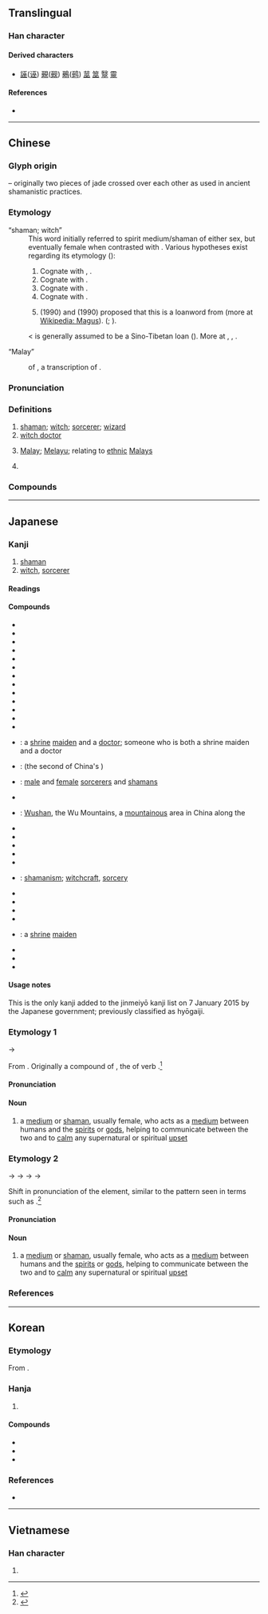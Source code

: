 {{character info}}
==Translingual==

===Han character===
{{Han char|rn=48|rad=工|as=04|sn=7|four=10108|canj=MOO|ids=⿻工从}}

====Derived characters====
* [[誣]]([[诬]]) [[覡]]([[觋]]) [[鵐]]([[鹀]]) [[莁]] [[筮]] [[毉]] [[靈]]

====References====
* {{Han ref|kx=0325.190|dkj=08728|dj=0629.070|hdz=10412.080|uh=5DEB|ud=24043|bh=A7C5|bd=42949}}

----

==Chinese==
{{zh-forms}}

===Glyph origin===
{{Han etym}}
{{liushu|p}} – originally two pieces of jade crossed over each other as used in ancient shamanistic practices.

===Etymology===
; “shaman; witch”
: This word initially referred to spirit medium/shaman of either sex, but eventually female when contrasted with {{och-l|覡|male shaman}}. Various hypotheses exist regarding its etymology ({{zh-ref|Schuessler, 2007}}):
:# Cognate with {{cog|bo|འབའ་པོ||magician, sorcerer}}, {{m|bo|འབའ་མོ||sorceress}}.
:# Cognate with {{och-l|誣|to deceive}}.
:# Cognate with {{och-l|舞|to dance}}.
:# Cognate with {{och-l|母|female}}.
:# {{w|Victor Mair}} (1990) and {{w|Jao Tsung-I}} (1990) proposed that this is a loanword from {{cog|peo|𐎶𐎦𐎢𐏁|tr=maguš}} (more at [[:w:Magi#Possible_loan_into_Chinese|Wikipedia: Magus]]). ({{zh-ref|Mair, 1990}}; {{zh-ref|Mair, 2012}}).

: {{cog|th|หมอ||doctor}} < {{cog|tai-pro|*ʰmo:ᴬ||shaman}} is generally assumed to be a Sino-Tibetan loan ({{zh-ref|Pittayaporn, 2014}}). More at {{w|Wu (shaman)}}, {{w|Magi#In Chinese sources}}, {{m|en|magus}}.

; “Malay”
: {{clipping|zh}} of {{zh-l|巫來由}}, a transcription of {{bor|zh|ms|Melayu}}.

===Pronunciation===
{{zh-pron
|m=wū,wú,2nb=Taiwan,2nc=literary variant
|c=mou4
|c-t=mo3
|h=pfs=mù;gd=mu2
|md=ŭ
|mn=bû
|mn-t=bhu5
|w=3vu
|mc=y
|oc=y
|cat=n,pn
}}

===Definitions===
{{zh-hanzi}}

# [[shaman]]; [[witch]]; [[sorcerer]]; [[wizard]]
# [[witch doctor]]
# {{lb|zh|chiefly|Malaysia|Singapore}} [[Malay]]; [[Melayu]]; relating to [[ethnic]] [[Malay]]s
# {{surname|zh}}

===Compounds===
{{zh-der|巫術:shamanism, witchcraft, sorcery|巫師:sorcerer|巫醫:witch doctor|巫山:[[Wushan]]|巫婆:witch, [[sorceress]]|巫子|巫毒教:[[voodoo]]|小巫見大巫|大巫嫗|女巫|巫咸|巫山之夢|巫山之會|巫山洛浦|巫山雲雨|巫峰|巫峽|巫祝|巫蠱|巫蠱之獄|巫覡|祝巫|神巫|雲雨巫山|巫人|巫語|巫族|巫裔|巫神|巫教|巫溪}}

----

==Japanese==

===Kanji===
{{ja-kanji|grade=8|rs=工04}}

# [[shaman]]
# [[witch]], [[sorcerer]]

====Readings====
{{ja-readings
|goon=む
|kanon=ぶ
|kanyoon=ふ
|kun=みこ-, かんなぎ-
}}

====Compounds====
{{der-top|Compounds}}
* {{ja-r|県%巫|あがた%みこ}}
* {{ja-r|巫子|いちこ}}
* {{ja-r|大%御%巫|おお%み%かむこ}}
* {{ja-r|男%巫|おとこ%みこ}}
* {{ja-r|乙女%巫|おとめ%みこ}}
* {{ja-r|女%巫|おんな%みこ}}
* {{ja-r|巫覡|きね}}
* {{ja-r|里%巫|さと%みこ}}
* {{ja-r|巫鳥|しとど}}
* {{ja-r|女巫|じょふ}}
* {{ja-r|巫%女|すずし%め}}
* {{ja-r|巫女|のろ}}
* {{ja-r|肘%巫|ひじ%かんなぎ}}
* {{ja-r|巫医|ふい}}: a [[shrine]] [[maiden]] and a [[doctor]]; someone who is both a shrine maiden and a doctor
* {{ja-r|巫峡|ふきょう}}: {{w|Wu Gorge}} (the second of China's {{w|Three Gorges}})
* {{ja-r|巫覡|ふげき}}: [[male]] and [[female]] [[sorcerer]]s and [[shaman]]s
* {{ja-r|巫蠱|ふこ}}
* {{ja-r|巫山|^ふざん}}: [[Wushan]], the Wu Mountains, a [[mountainous]] area in China along the {{w|Wu Gorge}}
* {{ja-r|巫山雲雨|^ふざんうんう}}
* {{ja-r|巫山之夢|^ふざんのゆめ}}
* {{ja-r|巫史|ふし}}
* {{ja-r|巫呪|ふじゅ}}
* {{ja-r|巫祝|ふしゅく}}
* {{ja-r|巫術|ふじゅつ}}: [[shamanism]]; [[witchcraft]], [[sorcery]]
* {{ja-r|巫女|ふじょ}}
* {{ja-r|御%巫|み%かんこ}}
* {{ja-r|御%巫|み%かんなぎ}}
* {{ja-r|御%巫|み%こうのこ}}
* {{ja-r|巫女|みこ}}: a [[shrine]] [[maiden]]
* {{ja-r|野巫|やぶ}}
* {{ja-r|湯%巫|ゆ%みこ}}
* {{ja-r|霊巫|れいふ}} 
{{der-bottom}}

====Usage notes====
This is the only kanji added to the jinmeiyō kanji list on 7 January 2015 by the Japanese government; previously classified as hyōgaiji.

===Etymology 1===
{{ja-kanjitab|yomi=k|かんなぎ|alt=覡}}

{{IPAchar|/kamunaɡi/}} → {{IPAchar|/kaɴnaɡi/}}

From {{inh|ja|ojp|sort=かんなぎ|-}}. Originally a compound of {{compound|ja|sort=かんなぎ|神|tr1=kamu|t1=god, spirit|和ぎ|tr2=nagi|t2=calming, calming down}}, the {{m|ja|連用形||tr=ren'yōkei|continuative or stem form}} of verb {{m|ja|和ぐ|tr=nagu||to become calm, to become quiet}}.<ref name="KDJ">{{R:Kokugo Dai Jiten}}</ref>

====Pronunciation====
{{ja-pron|yomi=k|かんなぎ}}

====Noun====
{{ja-noun|かんなぎ}}

# {{lb|ja|sort=かんなぎ|archaic}} a [[medium]] or [[shaman]], usually female, who acts as a [[medium]] between humans and the [[spirit]]s or [[god]]s, helping to communicate between the two and to [[calm]] any supernatural or spiritual [[upset]]
#: {{synonyms|ja|巫女|tr1=miko|神子|tr2=kanko}}

===Etymology 2===
{{ja-kanjitab|yomi=k|こうなぎ|alt=覡}}

{{IPAchar|/kamunaɡi/}} → {{IPAchar|/kaũnaɡi/}} → {{IPAchar|/kaunaɡi/}} → {{IPAchar|/kɔːnaɡi/}} → {{IPAchar|/koːnaɡi/}}

Shift in pronunciation of the {{m|ja|神|tr=kamu}} element, similar to the pattern seen in terms such as {{m|ja|神戸||Kōbe}}.<ref name="KDJ">{{R:Kokugo Dai Jiten}}</ref>

====Pronunciation====
{{ja-pron|yomi=k|こうなぎ}}

====Noun====
{{ja-noun|こうなぎ|hhira=かうなぎ}}

# {{lb|ja|sort=こうなぎ|archaic|possibly|_|obsolete}} a [[medium]] or [[shaman]], usually female, who acts as a [[medium]] between humans and the [[spirit]]s or [[god]]s, helping to communicate between the two and to [[calm]] any supernatural or spiritual [[upset]]

===References===
<references/>

----

==Korean==

===Etymology===
From {{der|ko|ltc|-}} {{ltc-l|巫|id=1}}. {{hanja-hunmong|무|mwu|人類#중03B}}

===Hanja===
{{ko-hanja-search}}
{{ko-hanja|무당|무}}

# {{hanja form of|무|[[shaman]]; something related to [[shamanism]]}}

====Compounds====
{{der-top3|Compounds}}
* {{ko-l|무녀|巫女}}
* {{ko-l|무당|巫堂}}
* {{ko-l|무속|巫俗}}
{{der-bottom}}

===References===
* {{R:hanjadoc|2951}}

----

==Vietnamese==

===Han character===
{{vi-readings|rs=工04
|hanviet=vu
}}

# {{rfdef|vi|sort=工04}}